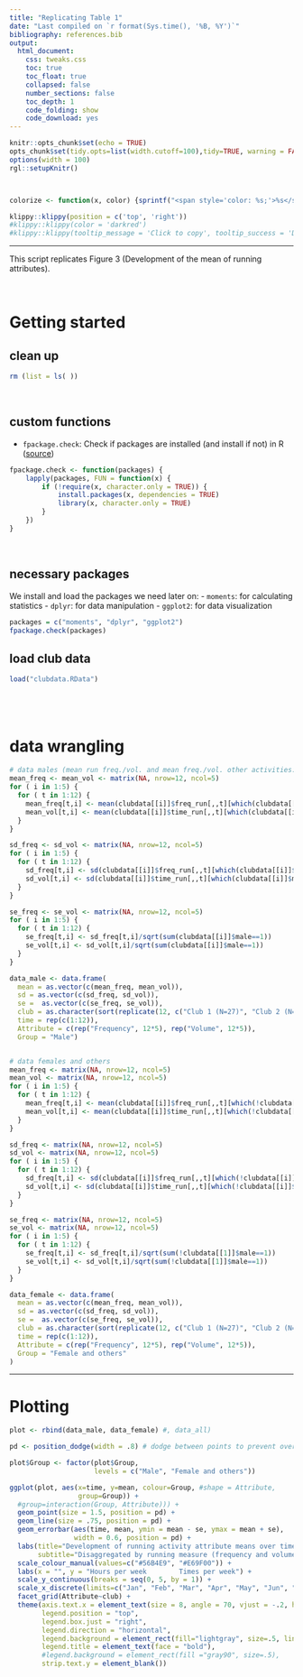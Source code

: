 ```yaml
---
title: "Replicating Table 1"
date: "Last compiled on `r format(Sys.time(), '%B, %Y')`"
bibliography: references.bib
output:
  html_document:
    css: tweaks.css
    toc: true
    toc_float: true
    collapsed: false
    number_sections: false
    toc_depth: 1
    code_folding: show
    code_download: yes
---
```



```r

knitr::opts_chunk$set(echo = TRUE)
opts_chunk$set(tidy.opts=list(width.cutoff=100),tidy=TRUE, warning = FALSE, message = FALSE,comment = "#>", cache=TRUE, class.source=c("test"), class.output=c("test2"))
options(width = 100)
rgl::setupKnitr()



colorize <- function(x, color) {sprintf("<span style='color: %s;'>%s</span>", color, x) }

```

```r
klippy::klippy(position = c('top', 'right'))
#klippy::klippy(color = 'darkred')
#klippy::klippy(tooltip_message = 'Click to copy', tooltip_success = 'Done')
```



---

This script replicates Figure 3 (Development of the mean of running attributes).

<br>

# Getting started

## clean up

```r
rm (list = ls( ))
```

<br> 

## custom functions

- `fpackage.check`: Check if packages are installed (and install if not) in R ([source](https://vbaliga.github.io/verify-that-r-packages-are-installed-and-loaded/))

```r

fpackage.check <- function(packages) {
    lapply(packages, FUN = function(x) {
        if (!require(x, character.only = TRUE)) {
            install.packages(x, dependencies = TRUE)
            library(x, character.only = TRUE)
        }
    })
}
```

<br>


## necessary packages

We install and load the packages we need later on:
- `moments`: for calculating statistics
- `dplyr`: for data manipulation
- `ggplot2`: for data visualization

```r
packages = c("moments", "dplyr", "ggplot2")
fpackage.check(packages)
```


## load club data 
```r
load("clubdata.RData")

```

<br>
----

# data wrangling

```r

# data males (mean run freq./vol. and mean freq./vol. other activities: cycling swimming)
mean_freq <- mean_vol <- matrix(NA, nrow=12, ncol=5)
for ( i in 1:5) {
  for ( t in 1:12) {
    mean_freq[t,i] <- mean(clubdata[[i]]$freq_run[,,t][which(clubdata[[i]]$male==1)], na.rm=T)
    mean_vol[t,i] <- mean(clubdata[[i]]$time_run[,,t][which(clubdata[[i]]$male==1)], na.rm=T)
  }
}

sd_freq <- sd_vol <- matrix(NA, nrow=12, ncol=5)
for ( i in 1:5) {
  for ( t in 1:12) {
    sd_freq[t,i] <- sd(clubdata[[i]]$freq_run[,,t][which(clubdata[[i]]$male==1)], na.rm=T)
    sd_vol[t,i] <- sd(clubdata[[i]]$time_run[,,t][which(clubdata[[i]]$male==1)], na.rm=T)
  }
}

se_freq <- se_vol <- matrix(NA, nrow=12, ncol=5) 
for ( i in 1:5) {
  for ( t in 1:12) {
    se_freq[t,i] <- sd_freq[t,i]/sqrt(sum(clubdata[[i]]$male==1))
    se_vol[t,i] <- sd_vol[t,i]/sqrt(sum(clubdata[[i]]$male==1))
  }
}

data_male <- data.frame(
  mean = as.vector(c(mean_freq, mean_vol)),
  sd = as.vector(c(sd_freq, sd_vol)),
  se =  as.vector(c(se_freq, se_vol)),
  club = as.character(sort(replicate(12, c("Club 1 (N=27)", "Club 2 (N=58)", "Club 3 (N=159)", "Club 4 (N=9)", "Club 5 (N=76)")))),
  time = rep(c(1:12)),
  Attribute = c(rep("Frequency", 12*5), rep("Volume", 12*5)),
  Group = "Male")


# data females and others
mean_freq <- matrix(NA, nrow=12, ncol=5)
mean_vol <- matrix(NA, nrow=12, ncol=5)
for ( i in 1:5) {
  for ( t in 1:12) {
    mean_freq[t,i] <- mean(clubdata[[i]]$freq_run[,,t][which(!clubdata[[i]]$male==1)],na.rm=T)
    mean_vol[t,i] <- mean(clubdata[[i]]$time_run[,,t][which(!clubdata[[i]]$male==1)],na.rm=T)
  }
}

sd_freq <- matrix(NA, nrow=12, ncol=5)
sd_vol <- matrix(NA, nrow=12, ncol=5)
for ( i in 1:5) {
  for ( t in 1:12) {
    sd_freq[t,i] <- sd(clubdata[[i]]$freq_run[,,t][which(!clubdata[[i]]$male==1)],na.rm=T)
    sd_vol[t,i] <- sd(clubdata[[i]]$time_run[,,t][which(!clubdata[[i]]$male==1)],na.rm=T)
  }
}

se_freq <- matrix(NA, nrow=12, ncol=5)  
se_vol <- matrix(NA, nrow=12, ncol=5)  
for ( i in 1:5) {
  for ( t in 1:12) {
    se_freq[t,i] <- sd_freq[t,i]/sqrt(sum(!clubdata[[1]]$male==1))
    se_vol[t,i] <- sd_vol[t,i]/sqrt(sum(!clubdata[[1]]$male==1))
  }
}

data_female <- data.frame(
  mean = as.vector(c(mean_freq, mean_vol)),
  sd = as.vector(c(sd_freq, sd_vol)),
  se =  as.vector(c(se_freq, se_vol)),
  club = as.character(sort(replicate(12, c("Club 1 (N=27)", "Club 2 (N=58)", "Club 3 (N=159)", "Club 4 (N=9)", "Club 5 (N=76)")))),
  time = rep(c(1:12)),
  Attribute = c(rep("Frequency", 12*5), rep("Volume", 12*5)),
  Group = "Female and others"
)
```

----

# Plotting
```r
plot <- rbind(data_male, data_female) #, data_all)

pd <- position_dodge(width = .8) # dodge between points to prevent overlap of CIs

plot$Group <- factor(plot$Group,
                     levels = c("Male", "Female and others"))

ggplot(plot, aes(x=time, y=mean, colour=Group, #shape = Attribute,
                 group=Group)) +
  #group=interaction(Group, Attribute))) + 
  geom_point(size = 1.5, position = pd) + 
  geom_line(size = .75, position = pd) +
  geom_errorbar(aes(time, mean, ymin = mean - se, ymax = mean + se), 
                width = 0.6, position = pd) +
  labs(title="Development of running activity attribute means over time", 
       subtitle="Disaggregated by running measure (frequency and volume), club and gender") +
  scale_colour_manual(values=c("#56B4E9", "#E69F00")) +
  labs(x = "", y = "Hours per week        Times per week") +
  scale_y_continuous(breaks = seq(0, 5, by = 1)) +
  scale_x_discrete(limits=c("Jan", "Feb", "Mar", "Apr", "May", "Jun", "Jul", "Aug", "Sep", "Oct", "Nov", "Dec")) +
  facet_grid(Attribute~club) +
  theme(axis.text.x = element_text(size = 8, angle = 70, vjust = -.2, hjust=-.1), 
        legend.position = "top",
        legend.box.just = "right",
        legend.direction = "horizontal",
        legend.background = element_rect(fill="lightgray", size=.5, linetype="dotted"),
        legend.title = element_text(face = "bold"),
        #legend.background = element_rect(fill ="gray90", size=.5),
        strip.text.y = element_blank())
```





